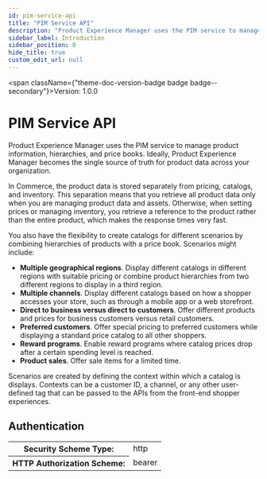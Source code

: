 ```yaml
---
id: pim-service-api
title: "PIM Service API"
description: "Product Experience Manager uses the PIM service to manage product information, hierarchies, and price books. Ideally, Product Experience Manager becomes the single source of truth for product data across your organization."
sidebar_label: Introduction
sidebar_position: 0
hide_title: true
custom_edit_url: null
---
```



<span className={"theme-doc-version-badge badge badge--secondary"}>Version: 1.0.0</span>

<h1 className={"openapi__heading"}>PIM Service API</h1>




Product Experience Manager uses the PIM service to manage product information, hierarchies, and price books. Ideally, Product Experience Manager becomes the single source of truth for product data across your organization.

In Commerce, the product data is stored separately from pricing, catalogs, and inventory. This separation means that you retrieve all product data only when you are managing product data and assets. Otherwise, when setting prices or managing inventory, you retrieve a reference to the product rather than the entire product, which makes the response times very fast.

You also have the flexibility to create catalogs for different scenarios by combining hierarchies of products with a price book. Scenarios might include:

- **Multiple geographical regions**. Display different catalogs in different regions with suitable pricing or combine product hierarchies from two different regions to display in a third region.
- **Multiple channels**. Display different catalogs based on how a shopper accesses your store, such as through a mobile app or a web storefront.
- **Direct to business versus direct to customers**. Offer different products and prices for business customers versus retail customers.
- **Preferred customers**. Offer special pricing to preferred customers while displaying a standard price catalog to all other shoppers.
- **Reward programs**. Enable reward programs where catalog prices drop after a certain spending level is reached.
- **Product sales**. Offer sale items for a limited time.

Scenarios are created by defining the context within which a catalog is displays. Contexts can be a customer ID, a channel, or any other user-defined tag that can be passed to the APIs from the front-end shopper experiences.


<div style={{"marginBottom":"2rem"}}><h2 id={"authentication"} style={{"marginBottom":"1rem"}}>Authentication</h2><SchemaTabs className={"openapi-tabs__security-schemes"}><TabItem label={"HTTP: Bearer Auth"} value={"bearerAuth"}><div><table><tbody><tr><th>Security Scheme Type:</th><td>http</td></tr><tr><th>HTTP Authorization Scheme:</th><td>bearer</td></tr></tbody></table></div></TabItem></SchemaTabs></div>
      